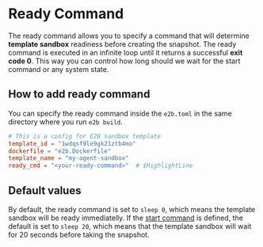 # Ready Command
The ready command allows you to specify a command that will determine **template sandbox** readiness before creating the snapshot.
The ready command is executed in an infinite loop until it returns a successful **exit code&nbsp;0**.
This way you can control how long should we wait for the start command or any system state.


## How to add ready command

You can specify the ready command inside the `e2b.toml` in the same directory where you run `e2b build`.
<CodeGroup isFileName title="e2b.toml" isRunnable={false}>
  ```toml
  # This is a config for E2B sandbox template
  template_id = "1wdqsf9le9gk21ztb4mo"
  dockerfile = "e2b.Dockerfile"
  template_name = "my-agent-sandbox"
  ready_cmd = "<your-ready-command>"  # $HighlightLine
  ```
</CodeGroup>

## Default values
By default, the ready command is set to `sleep 0`, which means the template sandbox will be ready immediatelly.
If the [start command](/docs/sandbox-template/start-cmd) is defined, the default is set to `sleep 20`, which means that the template sandbox will wait for 20 seconds before taking the snapshot.